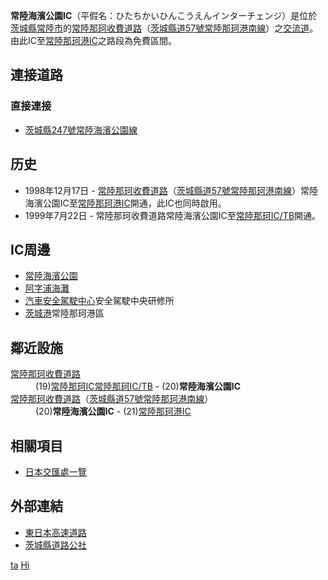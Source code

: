 {{日本公路設施
|設施名稱 = 常陸海濱公園IC
|色 = 
|圖像 =Hitachinaka Port Minami Line at Ajigaura-cho.jpg
|pxl = 
|圖像簡介 = 
|公路名稱1 = [[常陸那珂收費道路|常陸那珂收費道路]]
|IC編號1 = 20
|收費站編號1 = 
|記號1 = 
|起點1 = [[栃木都賀JCT|栃木都賀JCT]]
|距離1 = 94.1
|上一設施1 = [[常陸那珂IC|常陸那珂IC]]
|上一設施距離1 = 2.9
|下一設施1 = [[常陸那珂港IC|常陸那珂港IC]]
|下一設施距離1 = 1.6
|連接道路 = [[茨城縣247號常陸海濱公園線|茨城縣247號常陸海濱公園線]]
|啟用日期 = 1998年12月17日
|停用日期 = 
|流量 = 
|智能IC = 
|上行營業時間 = 
|上行油站 = 
|上行油站營業時間 = 
|下行營業時間 = 
|下行油站 = 
|下行油站營業時間 = 
|郵政編碼 = 312-0005
|所在地 = [[茨城縣|茨城縣]][[常陸市|常陸市]]新光町
|坐標 = {{coord|36|23|42.18|N|140|35|26.37|E}}
|備註 = 
}}
'''常陸海濱公園IC'''（平假名：ひたちかいひんこうえんインターチェンジ）是位於[[茨城縣|茨城縣]][[常陸市|常陸市]]的[[常陸那珂收費道路|常陸那珂收費道路]]（[[茨城縣道57號常陸那珂港南線|茨城縣道57號常陸那珂港南線]]）之[[交流道|交流道]]。由此IC至[[常陸那珂港IC|常陸那珂港IC]]之路段為免費區間。

== 連接道路 ==
=== 直接連接 ===
* [[茨城縣247號常陸海濱公園線|茨城縣247號常陸海濱公園線]]

== 历史 ==
* 1998年12月17日 - [[常陸那珂收費道路|常陸那珂收費道路]]（[[茨城縣道57號常陸那珂港南線|茨城縣道57號常陸那珂港南線]]）常陸海濱公園IC至[[常陸那珂港IC|常陸那珂港IC]]開通，此IC也同時啟用。
* 1999年7月22日 - 常陸那珂收費道路常陸海濱公園IC至[[常陸那珂IC|常陸那珂IC/TB]]開通。

== IC周邊 ==
* [[常陸海濱公園|常陸海濱公園]]
* [[阿字浦海灘|阿字浦海灘]]
* [[汽車安全駕駛中心|汽車安全駕駛中心]]安全駕駛中央研修所
* [[茨城港|茨城港]]常陸那珂港區

== 鄰近設施 ==
; [[常陸那珂收費道路|常陸那珂收費道路]]
: (19)[[常陸那珂IC常陸那珂IC/TB|常陸那珂IC常陸那珂IC/TB]] - (20)'''常陸海濱公園IC'''
; [[常陸那珂收費道路|常陸那珂收費道路]]（[[茨城縣道57號常陸那珂港南線|茨城縣道57號常陸那珂港南線]]）
: (20)'''常陸海濱公園IC''' - (21)[[常陸那珂港IC|常陸那珂港IC]]

== 相關項目 ==
* [[日本交匯處一覽|日本交匯處一覽]]

== 外部連結 ==
* [http://www.e-nexco.co.jp/ 東日本高速道路] {{Wayback|url=http://www.e-nexco.co.jp/ |date=20140203074239 }}
* [http://www.i-road.or.jp/ 茨城縣道路公社] {{Wayback|url=http://www.i-road.or.jp/ |date=20120210195457 }}

{{北關東自動車道}}

[[Category:日本交流道_Hi|ta]]
[[Category:茨城縣交流道|Hi]]